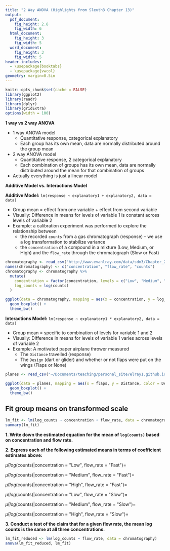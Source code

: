 ```yaml
---
title: "2 Way ANOVA (Highlights from Sleuth3 Chapter 13)"
output:
  pdf_document:
    fig_height: 2.8
    fig_width: 6
  html_document:
    fig_height: 3
    fig_width: 5
  word_document:
    fig_height: 3
    fig_width: 5
header-includes:
  - \usepackage{booktabs}
  - \usepackage{vwcol}
geometry: margin=0.5in
---
```


```r
knitr::opts_chunk$set(cache = FALSE)
library(ggplot2)
library(readr)
library(dplyr)
library(gridExtra)
options(width = 100)
```

**1 way vs 2 way ANOVA**

 * 1 way ANOVA model
    * Quantitative response, categorical explanatory
    * Each group has its own mean, data are normally distributed around the group mean
 * 2 way ANOVA model
    * Quantitative response, 2 categorical explanatory
    * Each combination of groups has its own mean, data are normally distributed around the mean for that combination of groups
 * Actually everything is just a linear model

**Additive Model vs. Interactions Model**

**Additive Model:** `lm(response ~ explanatory1 + explanatory2, data = data)`

 * Group mean = effect from one variable + effect from second variable
 * Visually: Difference in means for levels of variable 1 is constant across levels of variable 2
 * Example: a calibration experiment was performed to explore the relationship between
    * the recorded `counts` from a gas chromatograph (response) -- we use a log transformation to stabilize variance
    * the `concentration` of a compound in a mixture (Low, Medium, or High) and the `flow_rate` through the chromatograph (Slow or Fast)

```r
chromatography <- read_csv("http://www.evanlray.com/data/sdm3/Chapter_29/Ch29_Chromatography.csv")
names(chromatography) <- c("concentration", "flow_rate", "counts")
chromatography <- chromatography %>%
  mutate(
    concentration = factor(concentration, levels = c("Low", "Medium", "High"), labels = c("Low", "Medium", "High")),
    log_counts = log(counts)
  )
```

```r
ggplot(data = chromatography, mapping = aes(x = concentration, y = log_counts, color = flow_rate)) +
  geom_boxplot() +
  theme_bw()
```

**Interactions Model:** `lm(response ~ explanatory1 * explanatory2, data = data)`

 * Group mean = specific to combination of levels for variable 1 and 2
 * Visually: Difference in means for levels of variable 1 varies across levels of variable 2
 * Example: A motivated paper airplane thrower measured
    * The `Distance` travelled (response)
    * The `Design` (dart or glider) and whether or not flaps were put on the wings (Flaps or None)

```r
planes <- read_csv("~/Documents/teaching/personal_site/elray1.github.io/data/sdm3/Chapter_29/Ch29_Paper_Planes.csv") %>% filter(Paper == "Copier")
```

```r
ggplot(data = planes, mapping = aes(x = flaps, y = Distance, color = Design)) +
  geom_boxplot() +
  theme_bw()
```


\newpage

## Fit group means on transformed scale

```r
lm_fit <- lm(log_counts ~ concentration + flow_rate, data = chromatography)
summary(lm_fit)
```

**1. Write down the estimated equation for the mean of `log(counts)` based on concentration and flow rate.**

\vspace{2cm}

**2. Express each of the following estimated means in terms of coefficient estimates above:**

$\hat{\mu}(log(\text{counts}) | \text{concentration = "Low", flow\_rate = "Fast"}) =$

\vspace{0.05cm}

$\hat{\mu}(log(\text{counts}) | \text{concentration = "Medium", flow\_rate = "Fast"}) =$

\vspace{0.05cm}

$\hat{\mu}(log(\text{counts}) | \text{concentration = "High", flow\_rate = "Fast"}) =$

\vspace{0.05cm}

$\hat{\mu}(log(\text{counts}) | \text{concentration = "Low", flow\_rate = "Slow"}) =$

\vspace{0.05cm}

$\hat{\mu}(log(\text{counts}) | \text{concentration = "Medium", flow\_rate = "Slow"}) =$ 

\vspace{0.05cm}

$\hat{\mu}(log(\text{counts}) | \text{concentration = "High", flow\_rate = "Slow"}) =$

**3. Conduct a test of the claim that for a given flow rate, the mean log counts is the same at all three concentrations.**

```r
lm_fit_reduced <- lm(log_counts ~ flow_rate, data = chromatography)
anova(lm_fit_reduced, lm_fit)
```

